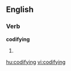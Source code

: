 ==English==

===Verb===
'''codifying'''

# {{present participle of|[[codify]]}}

[[hu:codifying]]
[[vi:codifying]]